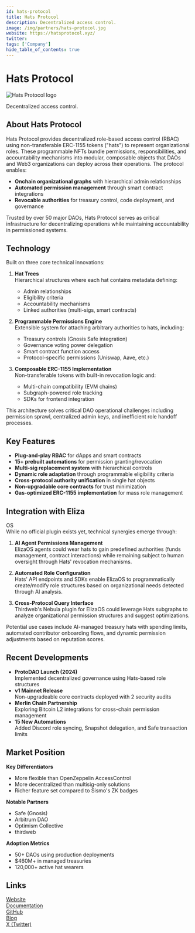 ---
id: hats-protocol
title: Hats Protocol
description: Decentralized access control.
image: /img/partners/hats-protocol.jpg
website: https://hatsprotocol.xyz/
twitter:
tags: ['Company']
hide_table_of_contents: true
---

# Hats Protocol

<div className="partner-logo">
  <img src="/img/partners/hats-protocol.jpg" alt="Hats Protocol logo" />
</div>

Decentralized access control.

## About Hats Protocol

Hats Protocol provides decentralized role-based access control (RBAC) using non-transferable ERC-1155 tokens ("hats") to represent organizational roles. These programmable NFTs bundle permissions, responsibilities, and accountability mechanisms into modular, composable objects that DAOs and Web3 organizations can deploy across their operations. The protocol enables:

- **Onchain organizational graphs** with hierarchical admin relationships
- **Automated permission management** through smart contract integrations
- **Revocable authorities** for treasury control, code deployment, and governance

Trusted by over 50 major DAOs, Hats Protocol serves as critical infrastructure for decentralizing operations while maintaining accountability in permissioned systems.

## Technology

Built on three core technical innovations:

1. **Hat Trees**  
   Hierarchical structures where each hat contains metadata defining:

   - Admin relationships
   - Eligibility criteria
   - Accountability mechanisms
   - Linked authorities (multi-sigs, smart contracts)

2. **Programmable Permissions Engine**  
   Extensible system for attaching arbitrary authorities to hats, including:

   - Treasury controls (Gnosis Safe integration)
   - Governance voting power delegation
   - Smart contract function access
   - Protocol-specific permissions (Uniswap, Aave, etc.)

3. **Composable ERC-1155 Implementation**  
   Non-transferable tokens with built-in revocation logic and:
   - Multi-chain compatibility (EVM chains)
   - Subgraph-powered role tracking
   - SDKs for frontend integration

This architecture solves critical DAO operational challenges including permission sprawl, centralized admin keys, and inefficient role handoff processes.

## Key Features

- **Plug-and-play RBAC** for dApps and smart contracts
- **15+ prebuilt automations** for permission granting/revocation
- **Multi-sig replacement system** with hierarchical controls
- **Dynamic role adaptation** through programmable eligibility criteria
- **Cross-protocol authority unification** in single hat objects
- **Non-upgradable core contracts** for trust minimization
- **Gas-optimized ERC-1155 implementation** for mass role management

## Integration with Eliza

OS  
While no official plugin exists yet, technical synergies emerge through:

1. **AI Agent Permissions Management**  
   ElizaOS agents could wear hats to gain predefined authorities (funds management, contract interactions) while remaining subject to human oversight through Hats' revocation mechanisms.

2. **Automated Role Configuration**  
   Hats' API endpoints and SDKs enable ElizaOS to programmatically create/modify role structures based on organizational needs detected through AI analysis.

3. **Cross-Protocol Query Interface**  
   Thirdweb's Nebula plugin for ElizaOS could leverage Hats subgraphs to analyze organizational permission structures and suggest optimizations.

Potential use cases include AI-managed treasury hats with spending limits, automated contributor onboarding flows, and dynamic permission adjustments based on reputation scores.

## Recent Developments

- **ProtoDAO Launch (2024)**  
  Implemented decentralized governance using Hats-based role structures
- **v1 Mainnet Release**  
  Non-upgradeable core contracts deployed with 2 security audits
- **Merlin Chain Partnership**  
  Exploring Bitcoin L2 integrations for cross-chain permission management
- **15 New Automations**  
  Added Discord role syncing, Snapshot delegation, and Safe transaction limits

## Market Position

**Key Differentiators**

- More flexible than OpenZeppelin AccessControl
- More decentralized than multisig-only solutions
- Richer feature set compared to Sismo's ZK badges

**Notable Partners**

- Safe (Gnosis)
- Arbitrum DAO
- Optimism Collective
- thirdweb

**Adoption Metrics**

- 50+ DAOs using production deployments
- $460M+ in managed treasuries
- 120,000+ active hat wearers

## Links

[Website](https://hatsprotocol.xyz/)  
[Documentation](https://docs.hatsprotocol.xyz)  
[GitHub](https://github.com/Hats-Protocol)  
[Blog](https://blog.hatsprotocol.xyz)  
[X (Twitter)](https://x.com/hatsprotocol)
